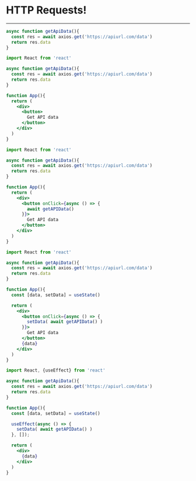 

# HTTP Requests!

---

<CodeSurfer>

```jsx title="When using React it's common to grab data from an API" subtitle="React fully supports Promises & async/await"
async function getApiData(){
  const res = await axios.get('https://apiurl.com/data')
  return res.data
}
```


```jsx title="HTTP requests can be easily paired with a component" subtitle="Functions for accessing API data can be defined outside the component"
import React from 'react'

async function getApiData(){
  const res = await axios.get('https://apiurl.com/data')
  return res.data
}

function App(){
  return (
    <div>
      <button>
        Get API data
      </button>
    </div>
  )
}
```

```jsx title="HTTP requests can be easily paired with a component" subtitle="And called in response to user events like clicks"
import React from 'react'

async function getApiData(){
  const res = await axios.get('https://apiurl.com/data')
  return res.data
}

function App(){
  return (
    <div>
      <button onClick={async () => {
        await getAPIData()
      }}>
        Get API data
      </button>
    </div>
  )
}
```

```jsx title="This is best used with state" subtitle="API results can update state"
import React from 'react'

async function getApiData(){
  const res = await axios.get('https://apiurl.com/data')
  return res.data
}

function App(){
  const [data, setData] = useState()

  return (
    <div>
      <button onClick={async () => {
        setData( await getAPIData() )
      }}>
        Get API data
      </button>
      {data}
    </div>
  )
}
```

```jsx title="Often times you want to get data when the component loads" subtitle="There's a hook for that, useEffect"
import React, {useEffect} from 'react'

async function getApiData(){
  const res = await axios.get('https://apiurl.com/data')
  return res.data
}

function App(){
  const [data, setData] = useState()

  useEffect(async () => {
    setData( await getAPIData() )
  }, []);

  return (
    <div>
      {data}
    </div>
  )
}
```

</CodeSurfer>
